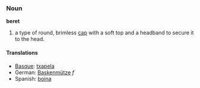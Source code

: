 ===Noun===
'''beret'''

#a type of round, brimless [[cap]] with a soft top and a headband to secure it to the head.

====Translations====
*[[Basque]]: [[txapela]]
*German: [[Baskenmütze]] ''f''
*Spanish: [[boina]]